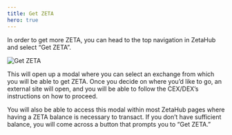 ```yaml
---
title: Get ZETA
hero: true
---
```


In order to get more ZETA, you can head to the top navigation in ZetaHub and
select “Get ZETA”.

![Get ZETA](/img/docs/zetahub/get-zeta-1.png)

This will open up a modal where you can select an exchange from which you will
be able to get ZETA. Once you decide on where you’d like to go, an external site
will open, and you will be able to follow the CEX/DEX’s instructions on how to
proceed.

You will also be able to access this modal within most ZetaHub pages where
having a ZETA balance is necessary to transact. If you don’t have sufficient
balance, you will come across a button that prompts you to “Get ZETA.”
